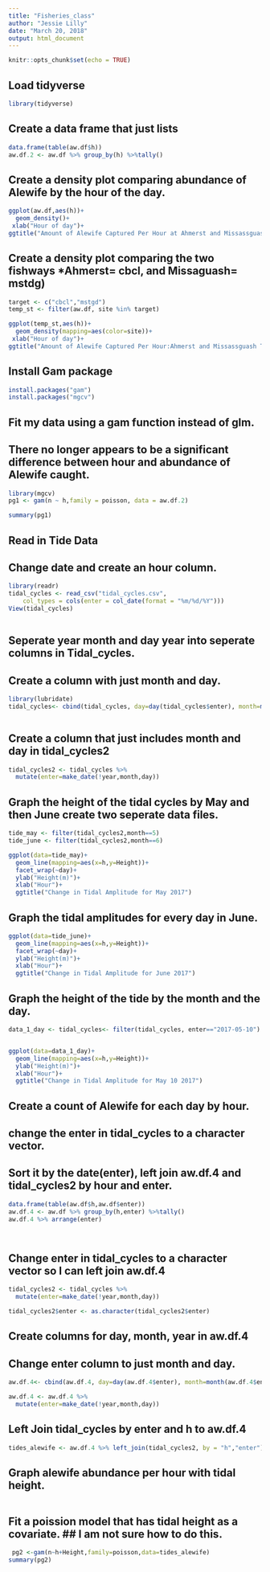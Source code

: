 ```yaml
---
title: "Fisheries_class"
author: "Jessie Lilly"
date: "March 20, 2018"
output: html_document
---
```


```r
knitr::opts_chunk$set(echo = TRUE)
```


## Load tidyverse

```r
library(tidyverse)
```

## Create a data frame that just lists 

```r
data.frame(table(aw.df$h))
aw.df.2 <- aw.df %>% group_by(h) %>%tally()
```


## Create a density plot comparing abundance of Alewife by the hour of the day. 

```r
ggplot(aw.df,aes(h))+
  geom_density()+
 xlab("Hour of day")+
ggtitle("Amount of Alewife Captured Per Hour at Ahmerst and Missassguash Tidal Gates")


```
## Create a density plot comparing the two fishways *Ahmerst= cbcl, and Missaguash= mstdg) 

```r
target <- c("cbcl","mstgd")
temp_st <- filter(aw.df, site %in% target) 


```


```r
ggplot(temp_st,aes(h))+
  geom_density(mapping=aes(color=site))+
 xlab("Hour of day")+
ggtitle("Amount of Alewife Captured Per Hour:Ahmerst and Missassguash Tidal Gates")
```


## Install Gam package

```r
install.packages("gam")
install.packages("mgcv")
```


## Fit my data using a gam function instead of glm. 
## There no longer appears to be a significant difference between hour and abundance of Alewife caught. 


```r
library(mgcv)
pg1 <- gam(n ~ h,family = poisson, data = aw.df.2)

summary(pg1)
```



## Read in Tide Data 
## Change date and create an hour column. 

```r
library(readr)
tidal_cycles <- read_csv("tidal_cycles.csv", 
    col_types = cols(enter = col_date(format = "%m/%d/%Y")))
View(tidal_cycles)



```




## Seperate year month and day year into seperate columns in Tidal_cycles. 
## Create a column with just month and day. 

```r
library(lubridate)
tidal_cycles<- cbind(tidal_cycles, day=day(tidal_cycles$enter), month=month(tidal_cycles$enter), year=year(tidal_cycles$enter))



```

## Create a column that just includes month and day in tidal_cycles2

```r

tidal_cycles2 <- tidal_cycles %>%
  mutate(enter=make_date(!year,month,day))


```

## Graph the height of the tidal cycles by May and then June create two seperate data files. 

```r
tide_may <- filter(tidal_cycles2,month==5)
tide_june <- filter(tidal_cycles2,month==6)
```


```r
ggplot(data=tide_may)+
  geom_line(mapping=aes(x=h,y=Height))+
  facet_wrap(~day)+
  ylab("Height(m)")+
  xlab("Hour")+
  ggtitle("Change in Tidal Amplitude for May 2017")
```

## Graph the tidal amplitudes for every day in June. 

```r
ggplot(data=tide_june)+
  geom_line(mapping=aes(x=h,y=Height))+
  facet_wrap(~day)+
  ylab("Height(m)")+
  xlab("Hour")+
  ggtitle("Change in Tidal Amplitude for June 2017")
```

## Graph the height of the tide by the month and the day. 

```r
data_1_day <- tidal_cycles<- filter(tidal_cycles, enter=="2017-05-10")


ggplot(data=data_1_day)+
  geom_line(mapping=aes(x=h,y=Height))+
  ylab("Height(m)")+
  xlab("Hour")+
  ggtitle("Change in Tidal Amplitude for May 10 2017")
```

## Create a count of Alewife for each day by hour.
## change the enter in tidal_cycles to a character vector. 
## Sort it by the date(enter), left join aw.df.4 and tidal_cycles2 by hour and enter. 

```r
data.frame(table(aw.df$h,aw.df$enter))
aw.df.4 <- aw.df %>% group_by(h,enter) %>%tally()
aw.df.4 %>% arrange(enter)




```

## Change enter in tidal_cycles to a character vector so I can left join aw.df.4

```r
tidal_cycles2 <- tidal_cycles %>%
  mutate(enter=make_date(!year,month,day))

tidal_cycles2$enter <- as.character(tidal_cycles2$enter)
```

## Create columns for day, month, year in aw.df.4
## Change enter column to just month and day. 

```r
aw.df.4<- cbind(aw.df.4, day=day(aw.df.4$enter), month=month(aw.df.4$enter), year=year(aw.df.4$enter))

aw.df.4 <- aw.df.4 %>%
  mutate(enter=make_date(!year,month,day))


```



## Left Join tidal_cycles by enter and h to aw.df.4

```r
tides_alewife <- aw.df.4 %>% left_join(tidal_cycles2, by = "h","enter")


```


## Graph alewife abundance per hour with tidal height. 

```r

```







## Fit a poission model that has tidal height as a covariate. ## I am not sure how to do this. 

```r
 pg2 <-gam(n~h+Height,family=poisson,data=tides_alewife)
summary(pg2)


```

